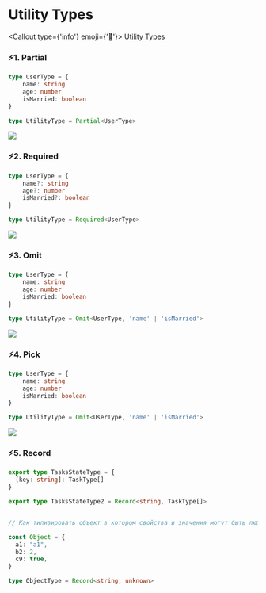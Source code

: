 
# Utility Types

<Callout type={'info'} emoji={'🔗'}>
    [Utility Types](https://www.typescriptlang.org/docs/handbook/utility-types.html)
</Callout>

### ⚡1. Partial
``` ts showLineNumbers copy filename="partial.ts"
type UserType = {
    name: string
    age: number
    isMarried: boolean
}

type UtilityType = Partial<UserType>
```
![](./images/partial.webp)

### ⚡2. Required
``` ts showLineNumbers copy filename="required.ts"
type UserType = {
    name?: string
    age?: number
    isMarried?: boolean
}

type UtilityType = Required<UserType>
```
![](./images/required.webp)


### ⚡3. Omit
``` ts showLineNumbers copy filename="omit.ts"
type UserType = {
    name: string
    age: number
    isMarried: boolean
}

type UtilityType = Omit<UserType, 'name' | 'isMarried'>
```
![](./images/omit.webp)


### ⚡4. Pick
``` ts showLineNumbers copy filename="pick.ts"
type UserType = {
    name: string
    age: number
    isMarried: boolean
}

type UtilityType = Omit<UserType, 'name' | 'isMarried'>
```
![](./images/pick.webp)


### ⚡5. Record
``` ts showLineNumbers copy filename="record.ts"
export type TasksStateType = {
  [key: string]: TaskType[]
}

export type TasksStateType2 = Record<string, TaskType[]>


// Как типизировать объект в котором свойства и значения могут быть любые ?

const Object = {
  a1: "a1",
  b2: 2,
  c9: true,
}

type ObjectType = Record<string, unknown>
```

